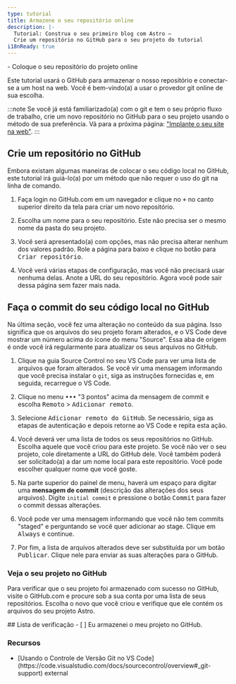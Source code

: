 ```yaml
---
type: tutorial
title: Armazene o seu repositório online
description: |-
  Tutorial: Construa o seu primeiro blog com Astro —
  Crie um repositório no GitHub para o seu projeto do tutorial
i18nReady: true
---
```




<PreCheck>
  - Coloque o seu repositório do projeto online
</PreCheck>

Este tutorial usará o GitHub para armazenar o nosso repositório e conectar-se a um host na web. Você é bem-vindo(a) a usar o provedor git online de sua escolha.

:::note
Se você já está familiarizado(a) com o git e tem o seu próprio fluxo de trabalho, crie um novo repositório no GitHub para o seu projeto usando o método de sua preferência. Vá para a próxima página: ["Implante o seu site na web"](/pt-br/tutorial/1-setup/5/).
:::

## Crie um repositório no GitHub

Embora existam algumas maneiras de colocar o seu código local no GitHub, este tutorial irá guiá-lo(a) por um método que não requer o uso do git na linha de comando.

1. Faça login no GitHub.com em um navegador e clique no <kbd>+</kbd> no canto superior direito da tela para criar um novo repositório.

2. Escolha um nome para o seu repositório. Este não precisa ser o mesmo nome da pasta do seu projeto.

3. Você será apresentado(a) com opções, mas não precisa alterar nenhum dos valores padrão. Role a página para baixo e clique no botão para <kbd>Criar repositório</kbd>.

4. Você verá várias etapas de configuração, mas você não precisará usar nenhuma delas. Anote a URL do seu repositório. Agora você pode sair dessa página sem fazer mais nada.


## Faça o commit do seu código local no GitHub

Na última seção, você fez uma alteração no conteúdo da sua página. Isso significa que os arquivos do seu projeto foram alterados, e o VS Code deve mostrar um número acima do ícone do menu "Source". Essa aba de origem é onde você irá regularmente para atualizar os seus arquivos no GitHub.


1. Clique na guia Source Control no seu VS Code para ver uma lista de arquivos que foram alterados. Se você vir uma mensagem informando que você precisa instalar o `git`, siga as instruções fornecidas e, em seguida, recarregue o VS Code.

2. Clique no menu <kbd>•••</kbd> "3 pontos" acima da mensagem de commit e escolha <kbd>Remoto</kbd> > <kbd>Adicionar remoto</kbd>.

3. Selecione <kbd>Adicionar remoto do GitHub</kbd>. Se necessário, siga as etapas de autenticação e depois retorne ao VS Code e repita esta ação.

4. Você deverá ver uma lista de todos os seus repositórios no GitHub. Escolha aquele que você criou para este projeto. Se você não ver o seu projeto, cole diretamente a URL do GitHub dele. Você também poderá ser solicitado(a) a dar um nome local para este repositório. Você pode escolher qualquer nome que você goste.

5. Na parte superior do painel de menu, haverá um espaço para digitar uma **mensagem de commit** (descrição das alterações dos seus arquivos). Digite `initial commit` e pressione o botão <kbd>Commit</kbd> para fazer o commit dessas alterações.

7. Você pode ver uma mensagem informando que você não tem commits "staged" e perguntando se você quer adicionar ao stage. Clique em <kbd>Always</kbd> e continue.

8. Por fim, a lista de arquivos alterados deve ser substituída por um botão <kbd>Publicar</kbd>. Clique nele para enviar as suas alterações para o GitHub.


### Veja o seu projeto no GitHub

Para verificar que o seu projeto foi armazenado com sucesso no GitHub, visite o GitHub.com e procure sob a sua conta por uma lista de seus repositórios. Escolha o novo que você criou e verifique que ele contém os arquivos do seu projeto Astro.




<Box icon="check-list">
## Lista de verificação

<Checklist>
- [ ] Eu armazenei o meu projeto no GitHub.
</Checklist>
</Box>

### Recursos

- <p>[Usando o Controle de Versão Git no VS Code](https://code.visualstudio.com/docs/sourcecontrol/overview#_git-support) <Badge>external</Badge></p>
